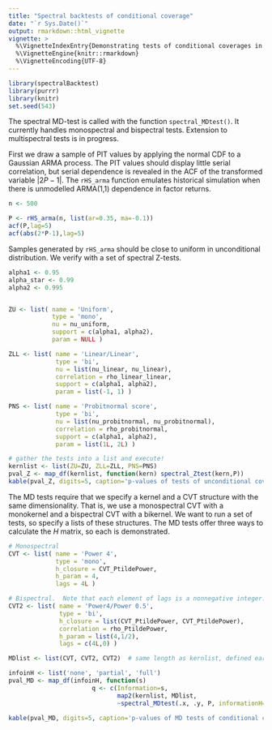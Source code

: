 ```yaml
---
title: "Spectral backtests of conditional coverage"
date: "`r Sys.Date()`"
output: rmarkdown::html_vignette
vignette: >
  %\VignetteIndexEntry{Demonstrating tests of conditional coverages in the spectralBacktest Package}
  %\VignetteEngine{knitr::rmarkdown}
  %\VignetteEncoding{UTF-8}
---
```


```r
library(spectralBacktest)
library(purrr)
library(knitr)
set.seed(543)

```

The spectral MD-test is called with the function `spectral_MDtest()`.  It currently handles monospectral and bispectral tests.  Extension to multispectral tests is in progress.

First we draw a sample of PIT values by applying the normal CDF to a Gaussian ARMA process. The PIT values should display little serial correlation, but serial dependence is revealed in the ACF of the transformed variable $|2P-1|$.  The `rHS_arma` function emulates historical simulation when there is unmodelled ARMA(1,1) dependence in factor returns.

```r

n <- 500

P <- rHS_arma(n, list(ar=0.35, ma=-0.1))
acf(P,lag=5)
acf(abs(2*P-1),lag=5)

```

Samples generated by `rHS_arma` should be close to uniform in unconditional distribution. We verify with a set of spectral Z-tests.

```r

alpha1 <- 0.95
alpha_star <- 0.99
alpha2 <- 0.995


ZU <- list( name = 'Uniform',
            type = 'mono',
            nu = nu_uniform,
            support = c(alpha1, alpha2),
            param = NULL )

ZLL <- list( name = 'Linear/Linear',
             type = 'bi',
             nu = list(nu_linear, nu_linear),
             correlation = rho_linear_linear,
             support = c(alpha1, alpha2),
             param = list(-1, 1) )

PNS <- list( name = 'Probitnormal score',
             type = 'bi',
             nu = list(nu_probitnormal, nu_probitnormal),
             correlation = rho_probitnormal,
             support = c(alpha1, alpha2),
             param = list(1L, 2L) )

# gather the tests into a list and execute!
kernlist <- list(ZU=ZU, ZLL=ZLL, PNS=PNS)
pval_Z <- map_df(kernlist, function(kern) spectral_Ztest(kern,P))
kable(pval_Z, digits=5, caption='p-values of tests of unconditional coverage')


```

The MD tests require that we specify a kernel and a CVT structure with the same dimensionality.  That is, we use a monospectral CVT with a monokernel and a bispectral CVT with a bikernel.  We want to run a set of tests, so specify a lists of these structures. The MD tests offer three ways to calculate the $H$ matrix, so each is demonstrated.

```r

# Monospectral
CVT <- list( name = 'Power 4',
             type = 'mono',
             h_closure = CVT_PtildePower,
             h_param = 4,
             lags = 4L )

# Bispectral.  Note that each element of lags is a nonnegative integer.
CVT2 <- list( name = 'Power4/Power 0.5',
              type = 'bi',
              h_closure = list(CVT_PtildePower, CVT_PtildePower),
              correlation = rho_PtildePower,
              h_param = list(4,1/2),  
              lags = c(4L,0) )

MDlist <- list(CVT, CVT2, CVT2)  # same length as kernlist, defined earlier

infoinH <- list('none', 'partial', 'full')
pval_MD <- map_df(infoinH, function(s) 
                       q <- c(Information=s,
                              map2(kernlist, MDlist, 
                              ~spectral_MDtest(.x, .y, P, informationH=s))))

kable(pval_MD, digits=5, caption='p-values of MD tests of conditional coverage')



```


